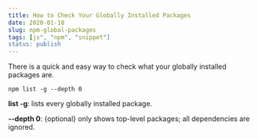 ```yaml
---
title: How to Check Your Globally Installed Packages
date: 2020-01-18
slug: npm-global-packages
tags: [js", "npm", "snippet"]
status: publish
---
```


There is a quick and easy way to check what your globally installed packages are.

```shell
npm list -g --depth 0
```

**list -g**: lists every globally installed package.

**--depth 0**: {optional} only shows top-level packages; all dependencies are ignored.
